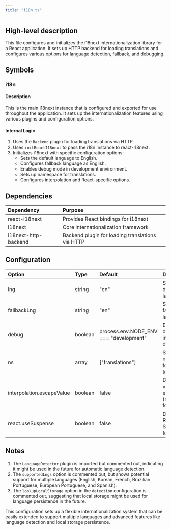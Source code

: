 ```yaml
---
title: "i18n.ts"
---
```


## High-level description
This file configures and initializes the i18next internationalization library for a React application. It sets up HTTP backend for loading translations and configures various options for language detection, fallback, and debugging.

## Symbols

### i18n
#### Description
This is the main i18next instance that is configured and exported for use throughout the application. It sets up the internationalization features using various plugins and configuration options.

#### Internal Logic
1. Uses the `Backend` plugin for loading translations via HTTP.
2. Uses `initReactI18next` to pass the i18n instance to react-i18next.
3. Initializes i18next with specific configuration options:
   - Sets the default language to English.
   - Configures fallback language as English.
   - Enables debug mode in development environment.
   - Sets up namespace for translations.
   - Configures interpolation and React-specific options.

## Dependencies
| Dependency | Purpose |
|:-----------|:--------|
| react-i18next | Provides React bindings for i18next |
| i18next | Core internationalization framework |
| i18next-http-backend | Backend plugin for loading translations via HTTP |

## Configuration
| Option | Type | Default | Description |
|:-------|:-----|:--------|:------------|
| lng | string | "en" | Sets the default language |
| fallbackLng | string | "en" | Sets the fallback language |
| debug | boolean | process.env.NODE_ENV === "development" | Enables debug mode in development |
| ns | array | ["translations"] | Sets the namespace for translations |
| interpolation.escapeValue | boolean | false | Disables value escaping (not needed for React) |
| react.useSuspense | boolean | false | Disables React Suspense for i18next |

## Notes
1. The `LanguageDetector` plugin is imported but commented out, indicating it might be used in the future for automatic language detection.
2. The `supportedLngs` option is commented out, but shows potential support for multiple languages (English, Korean, French, Brazilian Portuguese, European Portuguese, and Spanish).
3. The `lookupLocalStorage` option in the `detection` configuration is commented out, suggesting that local storage might be used for language persistence in the future.

This configuration sets up a flexible internationalization system that can be easily extended to support multiple languages and advanced features like language detection and local storage persistence.